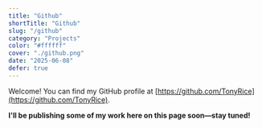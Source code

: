 ```yaml
---
title: "Github"
shortTitle: "Github"
slug: "/github"
category: "Projects"
color: "#ffffff"
cover: "./github.png"
date: "2025-06-08"
defer: true
---
```


Welcome! You can find my GitHub profile at [https://github.com/TonyRice](https://github.com/TonyRice).

**I'll be publishing some of my work here on this page soon—stay tuned!**

